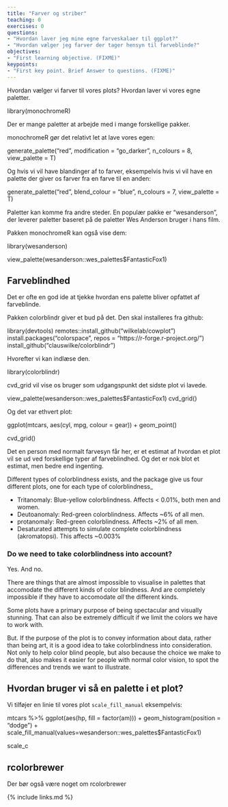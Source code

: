 ```yaml
---
title: "Farver og striber"
teaching: 0
exercises: 0
questions:
- "Hvordan laver jeg mine egne farveskalaer til ggplot?"
- "Hvordan vælger jeg farver der tager hensyn til farveblinde?"
objectives:
- "First learning objective. (FIXME)"
keypoints:
- "First key point. Brief Answer to questions. (FIXME)"
---
```




Hvordan vælger vi farver til vores plots? Hvordan laver vi vores 
egne paletter.


library(monochromeR)

Der er mange paletter at arbejde med i mange forskellige pakker.

monochromeR gør det relativt let at lave vores egen:

generate_palette("red", modification = "go_darker",
                 n_colours = 8, view_palette = T)

Og hvis vi vil have blandinger af to farver, eksempelvis hvis vi vil 
have en palette der giver os farver fra en farve til en anden:

generate_palette("red", blend_colour = "blue",
                 n_colours = 7, view_palette = T)


Paletter kan komme fra andre steder. En populær pakke er "wesanderson", der 
leverer paletter baseret på de paletter Wes Anderson bruger i hans film. 

Pakken monochromeR kan også vise dem:


library(wesanderson)

view_palette(wesanderson::wes_palettes$FantasticFox1)

## Farveblindhed

Det er ofte en god ide at tjekke hvordan ens palette bliver opfattet af farveblinde.

Pakken colorblindr giver et bud på det. Den skal installeres fra github:


library(devtools)
remotes::install_github("wilkelab/cowplot")
install.packages("colorspace", repos = "https://r-forge.r-project.org/")
install_github("clauswilke/colorblindr")

Hvorefter vi kan indlæse den.

library(colorblindr)

cvd_grid vil vise os bruger som udgangspunkt det sidste plot vi lavede.

view_palette(wesanderson::wes_palettes$FantasticFox1)
cvd_grid()


Og det var ethvert plot:


ggplot(mtcars, aes(cyl, mpg, colour = gear)) + 
  geom_point()

cvd_grid()


Det en person med normalt farvesyn får her, er et estimat af hvordan et plot vil se ud ved forskellige typer af farveblindhed. Og det er nok blot et estimat, men bedre end ingenting.

Different types of colorblindness exists, and the package give us four different plots,
one for each type of colorblindness_

* Tritanomaly: Blue-yellow colorblindness. Affects < 0.01%, both men and women.
* Deutoanomaly: Red-green colorblindness. Affects ~6% of all men.
* protanomaly: Red-green colorblindness. Affects ~2% of all men.
* Desaturated attempts to simulate complete colorblindness (akromatopsi). This affects ~0.003% 

### Do we need to take colorblindness into account?

Yes. And no.

There are things that are almost impossible to visualise in palettes that 
accomodate the different kinds of color blindness. And are completely 
impossible if they have to accomodate _all_ the different kinds.

Some plots have a primary purpose of being spectacular and visually stunning.
That can also be extremely difficult if we limit the colors we have to work with.

But. If the purpose of the plot is to convey information about data, rather than
being art, it is a good idea to take colorblindness into consideration. Not only
to help color blind people, but also because the choice we make to do that, also makes
it easier for people with normal color vision, to spot the differences and trends we
want to illustrate. 

## Hvordan bruger vi så en palette i et plot?

Vi tilføjer en linie til vores plot `scale_fill_manual` eksempelvis:


mtcars %>% 
  ggplot(aes(hp, fill = factor(am))) +
  geom_histogram(position = "dodge") +
  scale_fill_manual(values=wesanderson::wes_palettes$FantasticFox1)
  

scale_c


## rcolorbrewer
Der bør også være noget om rcolorbrewer

{% include links.md %}

